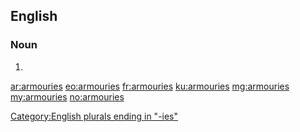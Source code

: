 ==English==

===Noun===
{{head|en|noun plural form}}

# {{plural of|armoury|lang=en}}

[[Category:English plurals ending in "-ies"]]

[[ar:armouries]]
[[eo:armouries]]
[[fr:armouries]]
[[ku:armouries]]
[[mg:armouries]]
[[my:armouries]]
[[no:armouries]]